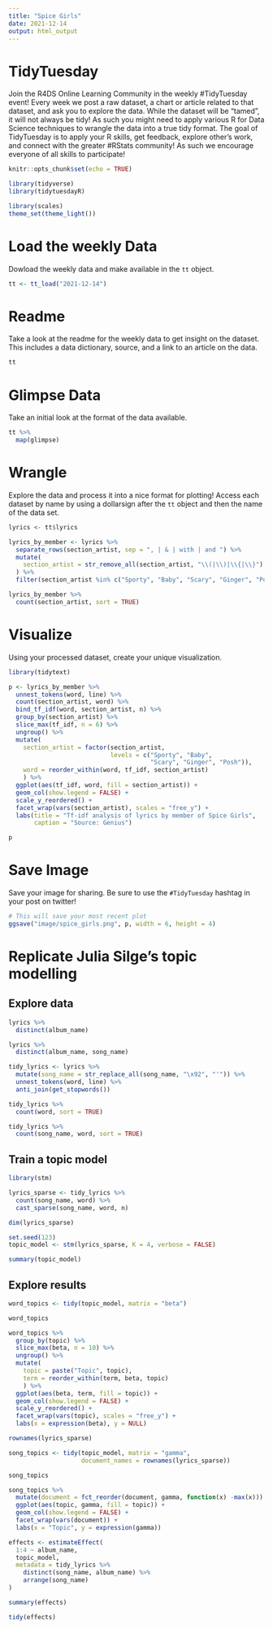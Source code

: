 ```yaml
---
title: "Spice Girls"
date: 2021-12-14
output: html_output
---
```


# TidyTuesday

Join the R4DS Online Learning Community in the weekly #TidyTuesday event!
Every week we post a raw dataset, a chart or article related to that dataset, and ask you to explore the data.
While the dataset will be “tamed”, it will not always be tidy! As such you might need to apply various R for Data Science techniques to wrangle the data into a true tidy format.
The goal of TidyTuesday is to apply your R skills, get feedback, explore other’s work, and connect with the greater #RStats community!
As such we encourage everyone of all skills to participate!

```r

knitr::opts_chunk$set(echo = TRUE)

library(tidyverse)
library(tidytuesdayR)

library(scales)
theme_set(theme_light())

```

# Load the weekly Data

Dowload the weekly data and make available in the `tt` object.

```r

tt <- tt_load("2021-12-14")

```


# Readme

Take a look at the readme for the weekly data to get insight on the dataset.
This includes a data dictionary, source, and a link to an article on the data.

```r

tt

```


# Glimpse Data

Take an initial look at the format of the data available.

```r

tt %>% 
  map(glimpse)

```

# Wrangle

Explore the data and process it into a nice format for plotting! Access each dataset by name by using a dollarsign after the `tt` object and then the name of the data set.

```r

lyrics <- tt$lyrics

lyrics_by_member <- lyrics %>% 
  separate_rows(section_artist, sep = ", | & | with | and ") %>%
  mutate(
    section_artist = str_remove_all(section_artist, "\\(|\\)|\\{|\\}")
  ) %>% 
  filter(section_artist %in% c("Sporty", "Baby", "Scary", "Ginger", "Posh"))

lyrics_by_member %>% 
  count(section_artist, sort = TRUE)

```


# Visualize

Using your processed dataset, create your unique visualization.

```r

library(tidytext)

p <- lyrics_by_member %>% 
  unnest_tokens(word, line) %>% 
  count(section_artist, word) %>% 
  bind_tf_idf(word, section_artist, n) %>% 
  group_by(section_artist) %>% 
  slice_max(tf_idf, n = 6) %>% 
  ungroup() %>% 
  mutate(
    section_artist = factor(section_artist,
                            levels = c("Sporty", "Baby", 
                                       "Scary", "Ginger", "Posh")),
    word = reorder_within(word, tf_idf, section_artist)
    ) %>% 
  ggplot(aes(tf_idf, word, fill = section_artist)) +
  geom_col(show.legend = FALSE) +
  scale_y_reordered() +
  facet_wrap(vars(section_artist), scales = "free_y") +
  labs(title = "Tf-idf analysis of lyrics by member of Spice Girls",
       caption = "Source: Genius")

p
```

# Save Image

Save your image for sharing. Be sure to use the `#TidyTuesday` hashtag in your post on twitter! 

```r

# This will save your most recent plot
ggsave("image/spice_girls.png", p, width = 6, height = 4)

```

# Replicate Julia Silge's topic modelling

## Explore data

```r

lyrics %>% 
  distinct(album_name)

lyrics %>% 
  distinct(album_name, song_name)

```

```r

tidy_lyrics <- lyrics %>% 
  mutate(song_name = str_replace_all(song_name, "\x92", "'")) %>% 
  unnest_tokens(word, line) %>% 
  anti_join(get_stopwords())

```

```r

tidy_lyrics %>% 
  count(word, sort = TRUE)

tidy_lyrics %>% 
  count(song_name, word, sort = TRUE)


```

## Train a topic model

```r

library(stm)

lyrics_sparse <- tidy_lyrics %>% 
  count(song_name, word) %>% 
  cast_sparse(song_name, word, n)

dim(lyrics_sparse)

set.seed(123)
topic_model <- stm(lyrics_sparse, K = 4, verbose = FALSE)

summary(topic_model)

```

## Explore results

```r

word_topics <- tidy(topic_model, matrix = "beta")

word_topics

```

```r

word_topics %>% 
  group_by(topic) %>% 
  slice_max(beta, n = 10) %>% 
  ungroup() %>% 
  mutate(
    topic = paste("Topic", topic),
    term = reorder_within(term, beta, topic)
    ) %>% 
  ggplot(aes(beta, term, fill = topic)) +
  geom_col(show.legend = FALSE) +
  scale_y_reordered() +
  facet_wrap(vars(topic), scales = "free_y") +
  labs(x = expression(beta), y = NULL)

```

```r

rownames(lyrics_sparse)

song_topics <- tidy(topic_model, matrix = "gamma",
                    document_names = rownames(lyrics_sparse))

song_topics

```

```r

song_topics %>% 
  mutate(document = fct_reorder(document, gamma, function(x) -max(x))) %>% 
  ggplot(aes(topic, gamma, fill = topic)) +
  geom_col(show.legend = FALSE) +
  facet_wrap(vars(document)) +
  labs(x = "Topic", y = expression(gamma))

```

```r

effects <- estimateEffect(
  1:4 ~ album_name,
  topic_model,
  metadata = tidy_lyrics %>%
    distinct(song_name, album_name) %>%
    arrange(song_name)
)

summary(effects)

tidy(effects)

```

